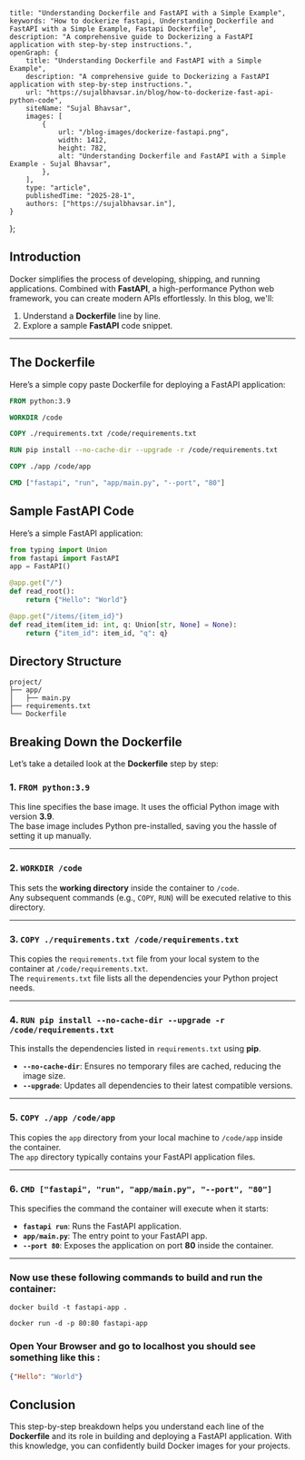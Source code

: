    title: "Understanding Dockerfile and FastAPI with a Simple Example",
    keywords: "How to dockerize fastapi, Understanding Dockerfile and FastAPI with a Simple Example, Fastapi Dockerfile",
    description: "A comprehensive guide to Dockerizing a FastAPI application with step-by-step instructions.",
    openGraph: {
        title: "Understanding Dockerfile and FastAPI with a Simple Example",
        description: "A comprehensive guide to Dockerizing a FastAPI application with step-by-step instructions.",
        url: "https://sujalbhavsar.in/blog/how-to-dockerize-fast-api-python-code",
        siteName: "Sujal Bhavsar",
        images: [
            {
                url: "/blog-images/dockerize-fastapi.png",
                width: 1412,
                height: 782,
                alt: "Understanding Dockerfile and FastAPI with a Simple Example - Sujal Bhavsar",
            },
        ],
        type: "article",
        publishedTime: "2025-28-1",
        authors: ["https://sujalbhavsar.in"],
    }
};

## Introduction

Docker simplifies the process of developing, shipping, and running applications. Combined with **FastAPI**, a high-performance Python web framework, you can create modern APIs effortlessly. In this blog, we'll:

1. Understand a **Dockerfile** line by line.
2. Explore a sample **FastAPI** code snippet.

---

## The Dockerfile

Here’s a simple copy paste Dockerfile for deploying a FastAPI application:

```dockerfile
FROM python:3.9

WORKDIR /code

COPY ./requirements.txt /code/requirements.txt

RUN pip install --no-cache-dir --upgrade -r /code/requirements.txt

COPY ./app /code/app

CMD ["fastapi", "run", "app/main.py", "--port", "80"]
```

## Sample FastAPI Code


Here’s a simple FastAPI application:


```python
from typing import Union
from fastapi import FastAPI
app = FastAPI()

@app.get("/")
def read_root():
    return {"Hello": "World"}

@app.get("/items/{item_id}")
def read_item(item_id: int, q: Union[str, None] = None):
    return {"item_id": item_id, "q": q}
```

## Directory Structure 

```
project/
├── app/
│   ├── main.py
├── requirements.txt
└── Dockerfile
```

## Breaking Down the Dockerfile

Let’s take a detailed look at the **Dockerfile** step by step:

### 1. `FROM python:3.9`

This line specifies the base image. It uses the official Python image with version **3.9**.  
The base image includes Python pre-installed, saving you the hassle of setting it up manually.

---

### 2. `WORKDIR /code`

This sets the **working directory** inside the container to `/code`.  
Any subsequent commands (e.g., `COPY`, `RUN`) will be executed relative to this directory.

---

### 3. `COPY ./requirements.txt /code/requirements.txt`

This copies the `requirements.txt` file from your local system to the container at `/code/requirements.txt`.  
The `requirements.txt` file lists all the dependencies your Python project needs.

---

### 4. `RUN pip install --no-cache-dir --upgrade -r /code/requirements.txt`

This installs the dependencies listed in `requirements.txt` using **pip**.

- **`--no-cache-dir`**: Ensures no temporary files are cached, reducing the image size.  
- **`--upgrade`**: Updates all dependencies to their latest compatible versions.

---

### 5. `COPY ./app /code/app`

This copies the `app` directory from your local machine to `/code/app` inside the container.  
The `app` directory typically contains your FastAPI application files.

---

### 6. `CMD ["fastapi", "run", "app/main.py", "--port", "80"]`

This specifies the command the container will execute when it starts:

- **`fastapi run`**: Runs the FastAPI application.  
- **`app/main.py`**: The entry point to your FastAPI app.  
- **`--port 80`**: Exposes the application on port **80** inside the container.

---
### Now use these following commands to build and run the container:

```
docker build -t fastapi-app .
```
```
docker run -d -p 80:80 fastapi-app
```

### Open Your Browser and go to localhost you should see something like this :

```json
{"Hello": "World"}
```

## Conclusion

This step-by-step breakdown helps you understand each line of the **Dockerfile** and its role in building and deploying a FastAPI application. With this knowledge, you can confidently build Docker images for your projects.

<br/>